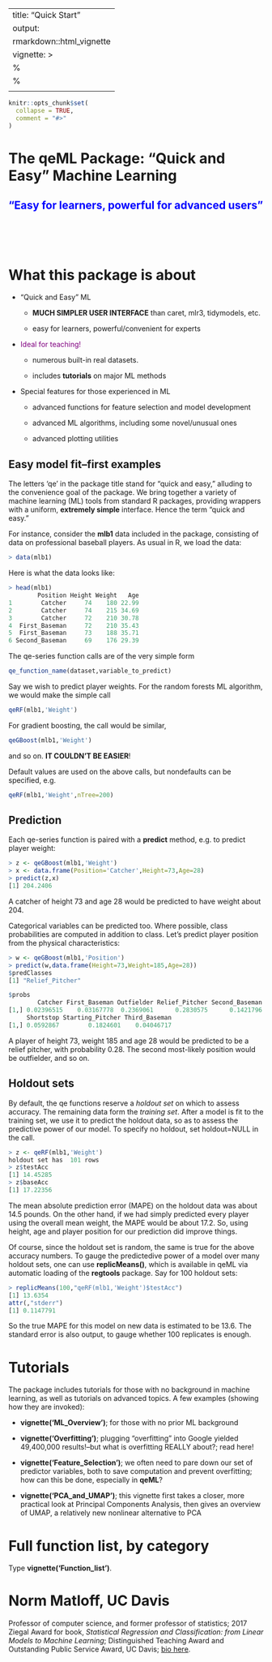 
---
title: "Quick Start"
output:
   rmarkdown::html_vignette
vignette: >
  %\VignetteIndexEntry{Quick Start}
  %\VignetteEngine{knitr::rmarkdown}
  \usepackage[utf8]{inputenc}
---

```r
knitr::opts_chunk$set(
  collapse = TRUE,
  comment = "#>"
)
```


# The qeML Package: "Quick and Easy" Machine Learning

## <span style="color:blue"> "Easy for learners, powerful for advanced users"</span>

</br>
</br>
</br>

# What this package is about


* "Quick and Easy" ML

    * **MUCH SIMPLER USER INTERFACE** than caret, mlr3, tidymodels, etc.

    * easy for learners, powerful/convenient for experts

* <span style="color:purple">Ideal for teaching!</span>

    * numerous built-in real datasets.

    * includes **tutorials** on major ML methods

* Special features for those experienced in  ML 

    * advanced functions for feature selection and model development

    * advanced ML algorithms, including some novel/unusual ones

    * advanced plotting utilities

## Easy model fit--first examples

The letters 'qe' in the package title stand for "quick and easy,"
alluding to the convenience goal of the package.  We bring together a
variety of machine learning (ML) tools from standard R packages,
providing wrappers with a uniform, **extremely simple**  interface.
Hence the term "quick and easy."

For instance, consider the **mlb1** data included in the package,
consisting of data on professional baseball players.  As usual in R, we
load the data:

``` r
> data(mlb1)
```

Here is what the data looks like:

``` r
> head(mlb1)
        Position Height Weight   Age
1        Catcher     74    180 22.99
2        Catcher     74    215 34.69
3        Catcher     72    210 30.78
4  First_Baseman     72    210 35.43
5  First_Baseman     73    188 35.71
6 Second_Baseman     69    176 29.39
```

The qe-series function calls are of the very simple form

``` r
qe_function_name(dataset,variable_to_predict)
```

Say we wish to predict player weights.  For the random forests ML
algorithm, we would make the simple call

``` r
qeRF(mlb1,'Weight')
```

For gradient boosting, the call would be similar,

``` r
qeGBoost(mlb1,'Weight')
```

and so on.  **IT COULDN'T BE EASIER**!

Default values are used on the above calls, but nondefaults can be
specified, e.g.

``` r
qeRF(mlb1,'Weight',nTree=200)
```

## Prediction

Each qe-series function is paired with a **predict** method, e.g.
to predict player weight:

::: {.fullwidth}
``` r
> z <- qeGBoost(mlb1,'Weight')
> x <- data.frame(Position='Catcher',Height=73,Age=28)
> predict(z,x)
[1] 204.2406
```
:::

A catcher of height 73 and age 28 would be predicted to have weight
about 204.  

Categorical variables can be predicted too.  Where possible,
class probabilities are computed in addition to class.  Let's predict
player position from the physical characteristics:

::: {.fullwidth}
``` r
> w <- qeGBoost(mlb1,'Position')
> predict(w,data.frame(Height=73,Weight=185,Age=28))
$predClasses
[1] "Relief_Pitcher"

$probs
        Catcher First_Baseman Outfielder Relief_Pitcher Second_Baseman
[1,] 0.02396515    0.03167778  0.2369061      0.2830575      0.1421796
     Shortstop Starting_Pitcher Third_Baseman
[1,] 0.0592867        0.1824601    0.04046717

```
::: 

A player of height 73, weight 185 and age 28 would be predicted to be a
relief pitcher, with probability 0.28.  The second most-likely position
would be outfielder, and so on.

## Holdout sets

By default, the qe functions reserve a *holdout set* on which to assess
accuracy.  The remaining data form the *training set*.  After a model is
fit to the training set, we use it to predict the holdout data, so as to
assess the predictive power of our model.  To specify no holdout, set
holdout=NULL in the call.

``` r
> z <- qeRF(mlb1,'Weight')
holdout set has  101 rows
> z$testAcc
[1] 14.45285
> z$baseAcc
[1] 17.22356
```

The mean absolute prediction error (MAPE) on the holdout data was about
14.5 pounds.  On the other hand, if we had simply predicted every player
using the overall mean weight, the MAPE would be about 17.2.  So, using
height, age and player position for our prediction did improve things.

Of course, since the holdout set is random, the same is true for the
above accuracy numbers.  To gauge the predictedive power of a model over
many holdout sets, one can use **replicMeans()**, which is available in
qeML via automatic loading of the **regtools** package.  Say for 100
holdout sets:

``` r
> replicMeans(100,"qeRF(mlb1,'Weight')$testAcc")
[1] 13.6354
attr(,"stderr")
[1] 0.1147791
```

So the true MAPE for this model on new data is estimated to be 13.6.
The standard error is also output, to gauge whether 100 replicates is
enough.

# Tutorials

The package includes tutorials for those with no
background in machine learning, as well as tutorials on advanced
topics.  A few examples (showing how they are invoked):

* **vignette('ML_Overview')**; for those with no prior ML background

* **vignette('Overfitting')**; plugging "overfitting" into Google
  yielded 49,400,000 results!--but what is overfitting REALLY about?;
  read here!

* **vignette('Feature_Selection')**; we often need to pare down our set
  of predictor variables, both to save computation and prevent
  overfitting; how can this be done, especially in **qeML**?

* **vignette('PCA_and_UMAP')**; this vignette first takes a closer, more
  practical look at Principal Components Analysis, then gives an
  overview of UMAP, a relatively new nonlinear alternative to PCA

# Full function list, by category

Type **vignette('Function_list')**.

# Norm Matloff, UC Davis

Professor of computer science, and former professor of
statistics; 2017 Ziegal Award for book,
*Statistical Regression and Classification:
from Linear Models to Machine Learning*; 
Distinguished Teaching Award and Outstanding
Public Service Award, UC Davis;
[bio here](https://heather.cs.ucdavis.edu/matloff.html).
